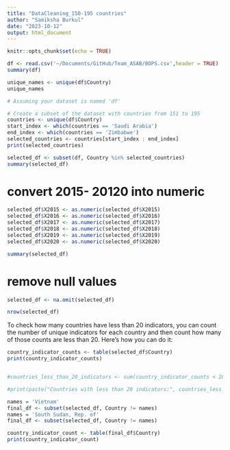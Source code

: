 ```yaml
---
title: "DataCleaning_150-195 countries"
author: "Samiksha Burkul"
date: "2023-10-12"
output: html_document
---
```


```r
knitr::opts_chunk$set(echo = TRUE)
```

```r
df <- read.csv('~/Documents/GitHub/Team_ASAB/BOPS.csv',header = TRUE)
summary(df)
```

```r
unique_names <- unique(df$Country)
unique_names
```
```r
# Assuming your dataset is named 'df'

# Create a subset of the dataset with countries from 151 to 195
countries <- unique(df$Country)
start_index <- which(countries == 'Saudi Arabia')
end_index <- which(countries == 'Zimbabwe')
selected_countries <- countries[start_index : end_index]
print(selected_countries)


```





```r
selected_df <- subset(df, Country %in% selected_countries)
summary(selected_df)
```
# convert 2015- 20120 into numeric
```r
selected_df$X2015 <- as.numeric(selected_df$X2015)
selected_df$X2016 <- as.numeric(selected_df$X2016)
selected_df$X2017 <- as.numeric(selected_df$X2017)
selected_df$X2018 <- as.numeric(selected_df$X2018)
selected_df$X2019 <- as.numeric(selected_df$X2019)
selected_df$X2020 <- as.numeric(selected_df$X2020)
```



```r
summary(selected_df)
```

# remove null values

```r
selected_df <- na.omit(selected_df)
```

```r
nrow(selected_df)
```

To check how many countries have less than 20 indicators, you can count the number of unique indicators for each country and then count how many of those counts are less than 20. Here's how you can do it:

```r

country_indicator_counts <- table(selected_df$Country)
print(country_indicator_counts)


#countries_less_than_20_indicators <- sum(country_indicator_counts < 20)

#print(paste("Countries with less than 20 indicators:", countries_less_than_20_indicators))
```





```r
names = 'Vietnam'
final_df <- subset(selected_df, Country != names)
names = 'South Sudan, Rep. of'
final_df <- subset(selected_df, Country != names)
```

```r
country_indicator_count <- table(final_df$Country)
print(country_indicator_count)
```






